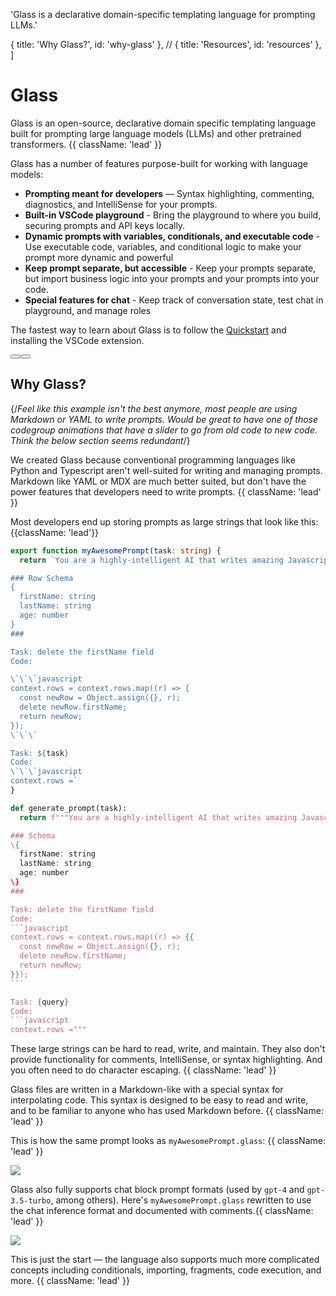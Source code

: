 
  'Glass is a declarative domain-specific templating language for prompting LLMs.'

  { title: 'Why Glass?', id: 'why-glass' },
  // { title: 'Resources', id: 'resources' },
]

<HeroPattern />

# Glass

Glass is an open-source, declarative domain specific templating language built for prompting large language models (LLMs) and other pretrained transformers. {{ className: 'lead' }}

Glass has a number of features purpose-built for working with language models:

- **Prompting meant for developers** — Syntax highlighting, commenting, diagnostics, and IntelliSense for your prompts.
- **Built-in VSCode playground** - Bring the playground to where you build, securing prompts and API keys locally.
- **Dynamic prompts with variables, conditionals, and executable code** - Use executable code, variables, and conditional logic to make your prompt more dynamic and powerful
- **Keep prompt separate, but accessible** - Keep your prompts separate, but import business logic into your prompts and your prompts into your code.
- **Special features for chat** - Keep track of conversation state, test chat in playground, and manage roles

The fastest way to learn about Glass is to follow the [Quickstart](/quickstart) and installing the VSCode extension.

<div className="not-prose mb-16 mt-6 flex gap-3">
  <Button href="/quickstart" arrow="right" children="Quickstart" />
  <Button href="/vscode" variant="outline" children="VSCode extension" />
</div>

## Why Glass?

{/*Feel like this example isn't the best anymore, most people are using Markdown or YAML to write prompts. Would be great to have one of those codegroup animations that have a slider to go from old code to new code. Think the below section seems redundant*/}

We created Glass because conventional programming languages like Python and Typescript aren't well-suited for writing and managing prompts. Markdown like YAML or MDX are much better suited, but don't have the power features that developers need to write prompts. {{ className: 'lead' }}

Most developers end up storing prompts as large strings that look like this: {{className: 'lead'}}

<CodeGroup title="The old way of writing and storing prompts">

```ts
export function myAwesomePrompt(task: string) {
  return `You are a highly-intelligent AI that writes amazing Javascript code.  Write JavaScript code to complete the tasks below given the following schema:

### Row Schema
{
  firstName: string
  lastName: string
  age: number
}
###

Task: delete the firstName field
Code:

\`\`\`javascript
context.rows = context.rows.map((r) => {
  const newRow = Object.assign({}, r);
  delete newRow.firstName;
  return newRow;
});
\`\`\`

Task: ${task}
Code:
\`\`\`javascript
context.rows =`
}
```

````python
def generate_prompt(task):
  return f"""You are a highly-intelligent AI that writes amazing Javascript code.  Write JavaScript code to complete the tasks below given the following schema:

### Schema
\{
  firstName: string
  lastName: string
  age: number
\}
###

Task: delete the firstName field
Code:
```javascript
context.rows = context.rows.map((r) => {{
  const newRow = Object.assign({}, r);
  delete newRow.firstName;
  return newRow;
}});
```

Task: {query}
Code:
```javascript
context.rows ="""
````

</CodeGroup>

These large strings can be hard to read, write, and maintain. They also don't provide functionality for comments, IntelliSense, or syntax highlighting. And you often need to do character escaping. {{ className: 'lead' }}

Glass files are written in a Markdown-like with a special syntax for interpolating code. This syntax is designed to be easy to read and write, and to be familiar to anyone who has used Markdown before. {{ className: 'lead' }}

This is how the same prompt looks as `myAwesomePrompt.glass`: {{ className: 'lead' }}

<Image src={indexCompletion} />

Glass also fully supports chat block prompt formats (used by `gpt-4` and `gpt-3.5-turbo`, among others). Here's `myAwesomePrompt.glass` rewritten to use the chat inference format and documented with comments.{{ className: 'lead' }}

<Image src={indexChat} />

This is just the start — the language also supports much more complicated concepts including conditionals, importing, fragments, code execution, and more. {{ className: 'lead' }}
